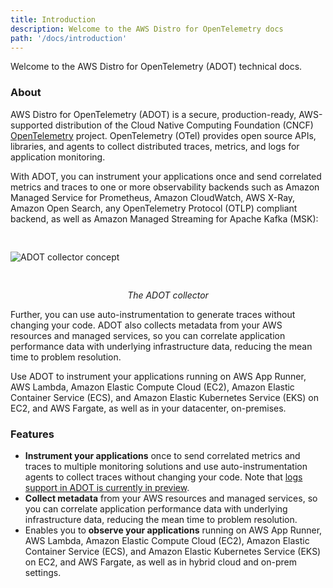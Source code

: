 ```yaml
---
title: Introduction
description: Welcome to the AWS Distro for OpenTelemetry docs
path: '/docs/introduction'
---
```



Welcome to the AWS Distro for OpenTelemetry (ADOT) technical docs. 

### About

AWS Distro for OpenTelemetry (ADOT) is a secure, production-ready, AWS-supported
distribution of the Cloud Native Computing Foundation (CNCF) 
[OpenTelemetry](https://opentelemetry.io/docs/) project. OpenTelemetry (OTel)
provides open source APIs, libraries, and agents to collect distributed traces,
metrics, and logs for application monitoring.

With ADOT, you can instrument your applications once and send
correlated metrics and traces to one or more observability backends
such as Amazon Managed Service for Prometheus, Amazon CloudWatch, AWS X-Ray,
Amazon Open Search, any OpenTelemetry Protocol (OTLP) compliant backend,
as well as Amazon Managed Streaming for Apache Kafka (MSK):

<img src={adotColConcept} alt="ADOT collector concept" style="margin: 30px 0;" />
<p style="text-align: center;"><i>The ADOT collector</i></p>

Further, you can use auto-instrumentation to generate traces without changing
your code. ADOT also collects metadata from your AWS resources and
managed services, so you can correlate application performance data with
underlying infrastructure data, reducing the mean time to problem resolution.

Use ADOT to instrument your applications running on AWS App Runner, AWS Lambda,
Amazon Elastic Compute Cloud (EC2), Amazon Elastic Container Service (ECS), and
Amazon Elastic Kubernetes Service (EKS) on EC2, and AWS Fargate, as well as 
in your datacenter, on-premises.

### Features

* **Instrument your applications** once to send correlated metrics and traces
to multiple monitoring solutions and use auto-instrumentation agents to collect 
traces without changing your code. Note that [logs support in ADOT is currently
in preview](https://aws-otel.github.io/docs/ReleaseBlogs/aws-distro-for-opentelemetry-collector-v0.34.0).
* **Collect metadata** from your AWS resources and managed services, so you
can correlate application performance data with underlying infrastructure data,
reducing the mean time to problem resolution.
* Enables you to **observe your applications** running on AWS App Runner, 
AWS Lambda, Amazon Elastic Compute Cloud (EC2), Amazon Elastic Container 
Service (ECS), and Amazon Elastic Kubernetes Service (EKS) on EC2, and AWS
Fargate, as well as in hybrid cloud and on-prem settings.



